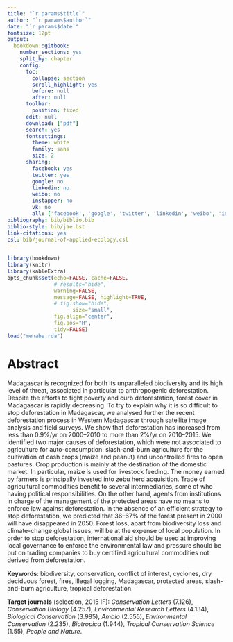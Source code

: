 ```yaml
---
title: "`r params$title`"
author: "`r params$author`"
date: "`r params$date`"
fontsize: 12pt
output:
  bookdown::gitbook:
    number_sections: yes
    split_by: chapter  
    config:
      toc:
        collapse: section
        scroll_highlight: yes
        before: null
        after: null
      toolbar:
        position: fixed
      edit: null
      download: ["pdf"]
      search: yes
      fontsettings:
        theme: white
        family: sans
        size: 2
      sharing:
        facebook: yes
        twitter: yes
        google: no
        linkedin: no
        weibo: no
        instapper: no
        vk: no
        all: ['facebook', 'google', 'twitter', 'linkedin', 'weibo', 'instapaper']
bibliography: bib/biblio.bib
biblio-style: bib/jae.bst
link-citations: yes
csl: bib/journal-of-applied-ecology.csl
---
```


```r
library(bookdown)
library(knitr)
library(kableExtra)
opts_chunk$set(echo=FALSE, cache=FALSE,
               # results="hide", 
               warning=FALSE,
               message=FALSE, highlight=TRUE,
               # fig.show="hide",
			         size="small",
               fig.align="center",
               fig.pos="H",
               tidy=FALSE)
load("menabe.rda")
```

# Abstract {-}

Madagascar is recognized for both its unparalleled biodiversity and its high level of threat, associated in particular to anthropogenic deforestation. Despite the efforts to fight poverty and curb deforestation, forest cover in Madagascar is rapidly decreasing. To try to explain why it is so difficult to stop deforestation in Madagascar, we analysed further the recent deforestation process in Western Madagascar through satellite image analysis and field surveys. We show that deforestation has increased from less than 0.9%/yr on 2000--2010 to more than 2%/yr on 2010--2015. We identified two major causes of deforestation, which were not associated to agriculture for auto-consumption: slash-and-burn agriculture for the cultivation of cash crops (maize and peanut) and uncontrolled fires to open pastures. Crop production is mainly at the destination of the domestic market. In particular, maize is used for livestock feeding. The money earned by farmers is principally invested into zebu herd acquisition. Trade of agricultural commodities benefit to several intermediaries, some of who having political responsibilities. On the other hand, agents from institutions in charge of the management of the protected areas have no means to enforce law against deforestation. In the absence of an efficient strategy to stop deforestation, we predicted that 36--67% of the forest present in 2000 will have disappeared in 2050. Forest loss, apart from biodiversity loss and climate-change global issues, will be at the expense of local population. In order to stop deforestation, international aid should be used at improving local governance to enforce the environmental law and pressure should be put on trading companies to buy certified agricultural commodities not derived from deforestation.

**Keywords**: biodiversity, conservation, conflict of interest, cyclones, dry deciduous forest, fires, illegal logging, Madagascar, protected areas, slash-and-burn agriculture, tropical deforestation.

<!---
**Article statistics**:
```r
Type <- c("Abstract (# words)","Main text (# words)","References","Tables","Figures")
Number <- c(265,3000,40,3,3)
artstats <- data.frame(cbind(Type,Number))
knitr::kable(artstats, align=c("r","r"), booktabs=TRUE,) %>%
  kable_styling(latex_options=c("HOLD_position","striped"), full_width=FALSE, position="center")
```
--->

**Target journals** (selection, 2015 IF): _Conservation Letters_ (7.126), _Conservation Biology_ (4.257), _Environmental Research Letters_ (4.134), _Biological Conservation_ (3.985), _Ambio_ (2.555), _Environmental Conservation_ (2.235), _Biotropica_ (1.944), _Tropical Conservation Science_ (1.55), _People and Nature_.

\newpage